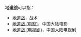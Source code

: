 '''地道战'''可以指：
*[[地道战|地道战]]，战术
*[[地道战_(电影)|地道战 (电影)]]，中国大陆电影
*[[地道战_(电视剧)|地道战 (电视剧)]]，中国大陆电视剧
{{消歧义|D|cat=三字消歧义}}